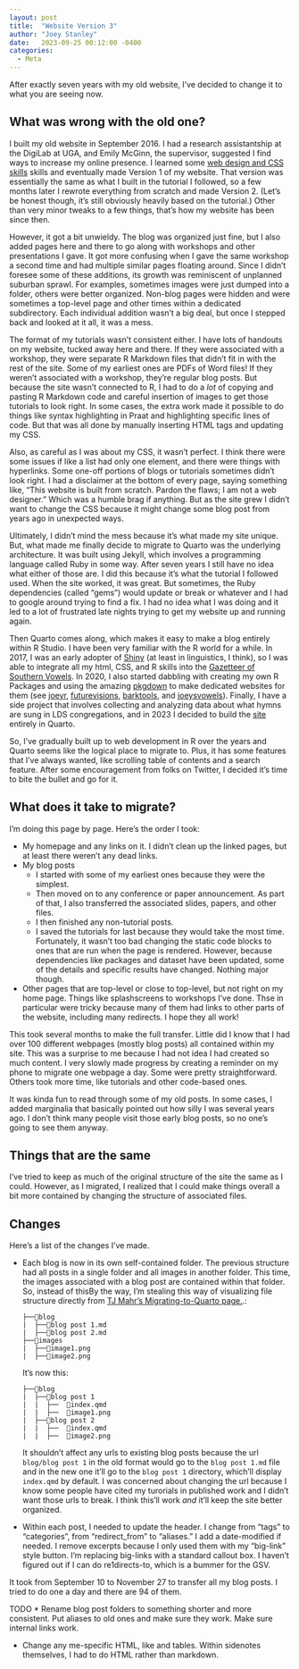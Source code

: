 ```yaml
---
layout: post
title:  "Website Version 3"
author: "Joey Stanley"
date:   2023-09-25 00:12:00 -0400
categories:
  - Meta
---
```


After exactly seven years with my old website, I've decided to change it to what you are seeing now.

## What was wrong with the old one?

I built my old website in September 2016. I had a research assistantship at the DigiLab at UGA, and Emily McGinn, the supervisor, suggested I find ways to increase my online presence. I learned some [web design and CSS skills](/blog/making-a-website-is-fun) skills and eventually made Version 1 of my website. That version was essentially the same as what I built in the tutorial I followed, so a few months later I rewrote everything from scratch and made Version 2. (Let's be honest though, it's still obviously heavily based on the tutorial.) Other than very minor tweaks to a few things, that's how my website has been since then.

However, it got a bit unwieldy. The blog was organized just fine, but I also added pages here and there to go along with workshops and other presentations I gave. It got more confusing when I gave the same workshop a second time and had multiple similar pages floating around. Since I didn't foresee some of these additions, its growth was reminiscent of unplanned suburban sprawl. For examples, sometimes images were just dumped into a folder, others were better organized. Non-blog pages were hidden and were sometimes a top-level page and other times within a dedicated subdirectory. Each individual addition wasn't a big deal, but once I stepped back and looked at it all, it was a mess.

The format of my tutorials wasn't consistent either. I have lots of handouts on my website, tucked away here and there. If they were associated with a workshop, they were separate R Markdown files that didn't fit in with the rest of the site. Some of my earliest ones are PDFs of Word files! If they weren't associated with a workshop, they're regular blog posts. But because the site wasn't connected to R, I had to do a *lot* of copying and pasting R Markdown code and careful insertion of images to get those tutorials to look right. In some cases, the extra work made it possible to do things like syntax highlighting in Praat and highlighting specific lines of code. But that was all done by manually inserting HTML tags and updating my CSS.

Also, as careful as I was about my CSS, it wasn't perfect. I think there were some issues if like a list had only one element, and there were things with hyperlinks. Some one-off portions of blogs or tutorials sometimes didn't look right. I had a disclaimer at the bottom of every page, saying something like, "This website is built from scratch. Pardon the flaws; I am not a web designer." Which was a humble brag if anything. But as the site grew I didn't want to change the CSS because it might change some blog post from years ago in unexpected ways.

Ultimately, I didn't mind the mess because it's what made my site unique. But, what made me finally decide to migrate to Quarto was the underlying architecture. It was built using Jekyll, which involves a programming language called Ruby in some way. After seven years I still have no idea what either of those are. I did this because it's what the tutorial I followed used. When the site worked, it was great. But sometimes, the Ruby dependencies (called "gems") would update or break or whatever and I had to google around trying to find a fix. I had no idea what I was doing and it led to a lot of frustrated late nights trying to get my website up and running again.

Then Quarto comes along, which makes it easy to make a blog entirely within R Studio. I have been very familiar with the R world for a while. In 2017, I was an early adopter of [Shiny](https://www.rstudio.com/products/shiny/) (at least in linguistics, I think), so I was able to integrate all my html, CSS, and R skills into the [Gazetteer of Southern Vowels](http://lap3.libs.uga.edu/u/jstanley/vowelcharts/). In 2020, I also started dabbling with creating my own R Packages and using the amazing [pkgdown](https://pkgdown.r-lib.org) to make dedicated websites for them (see [joeyr](https://joeystanley.github.io/joeyr/), [futurevisions](https://github.com/JoeyStanley/futurevisions), [barktools](https://joeystanley.github.io/barktools/), and [joeysvowels](https://joeystanley.github.io/joeysvowels/)). Finally, I have a side project that involves collecting and analyzing data about what hymns are sung in LDS congregations, and in 2023 I decided to build the [site](hymnstats.joeystanley.com) entirely in Quarto.

So, I've gradually built up to web development in R over the years and Quarto seems like the logical place to migrate to. Plus, it has some features that I've always wanted, like scrolling table of contents and a search feature. After some encouragement from folks on Twitter, I decided it's time to bite the bullet and go for it.

## What does it take to migrate?

I'm doing this page by page. Here's the order I took:

* My homepage and any links on it. I didn't clean up the linked pages, but at least there weren't any dead links.
* My blog posts
  - I started with some of my earliest ones because they were the simplest.
  - Then moved on to any conference or paper announcement. As part of that, I also transferred the associated slides, papers, and other files.
  - I then finished any non-tutorial posts. 
  - I saved the tutorials for last because they would take the most time. Fortunately, it wasn't too bad changing the static code blocks to ones that are run when the page is rendered. However, because dependencies like packages and dataset have been updated, some of the details and specific results have changed. Nothing major though.
* Other pages that are top-level or close to top-level, but not right on my home page. Things like splashscreens to workshops I've done. Thse in particular were tricky because many of them had links to other parts of the website, including many redirects. I hope they all work!

This took several months to make the full transfer. Little did I know that I had over 100 different webpages (mostly blog posts) all contained within my site. This was a surprise to me because I had not idea I had created so much content. I very slowly made progress by creating a reminder on my phone to migrate one webpage a day. Some were pretty straightforward. Others took more time, like tutorials and other code-based ones.

It was kinda fun to read through some of my old posts. In some cases, I added marginalia that basically pointed out how silly I was several years ago. I don't think many people visit those early blog posts, so no one's going to see them anyway. 



## Things that are the same

I've tried to keep as much of the original structure of the site the same as I could. However, as I migrated, I realized that I could make things overall a bit more contained by changing the structure of associated files. 

## Changes

Here's a list of the changes I've made.

-   Each blog is now in its own self-contained folder. The previous structure had all posts in a single folder and all images in another folder. This time, the images associated with a blog post are contained within that folder. So, instead of this[By the way, I'm stealing this way of visualizing file structure directly from [TJ Mahr's Migrating-to-Quarto page.](https://github.com/tjmahr/quarto-blog/blob/main/posts/migrating-from-jekyll-to-quarto/index.qmd).]{.aside}:

    ```         
    ├──📁blog
    |  ├──📄blog post 1.md
    |  ├──📄blog post 2.md
    ├──📁images
    |  ├──🌅image1.png
    |  ├──🌅image2.png
    ```

    It's now this:

    ```         
    ├──📁blog
    |  ├──📁blog post 1
    |  |  ├──  📄index.qmd
    |  |  ├──  🌅image1.png
    |  ├──📁blog post 2
    |  |  ├──  📄index.qmd
    |  |  ├──  🌅image2.png
    ```

    It shouldn't affect any urls to existing blog posts because the url `blog/blog post 1` in the old format would go to the `blog post 1.md` file and in the new one it'll go to the `blog post 1` directory, which'll display `index.qmd` by default. I was concerned about changing the url because I know some people have cited my turorials in published work and I didn't want those urls to break. I think this'll work *and* it'll keep the site better organized.

- Within each post, I needed to update the header. I change from "tags" to "categories", from "redirect_from" to "aliases." I add a date-modified if needed. I remove excerpts because I only used them with my "big-link" style button. I'm replacing big-links with a standard callout box. I haven't figured out if I can do re1directs-to, which is a bummer for the GSV.


It took from September 10 to November 27 to transfer all my blog posts. I tried to do one a day and there are 94 of them.


TODO
* Rename blog post folders to something shorter and more consistent. Put aliases to old ones and make sure they work. Make sure internal links work.

* Change any me-specific HTML, like <span class="sidenote"> and tables. Within sidenotes themselves, I had to do HTML rather than markdown.